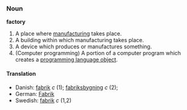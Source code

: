 ===Noun===
'''factory'''

# A place where [[manufacture|manufacturing]] takes place.
# A building within which manufacturing takes place.
# A device which produces or manufactures something.
# (Computer programming) A portion of a computer program which creates a [[object-oriented programming|programming language object]].

====Translation====
*Danish: [[fabrik]] ''c'' (1); [[fabriksbygning]] ''c'' (2);
*German: [[Fabrik]]
*Swedish: [[fabrik]] ''c'' (1,2)